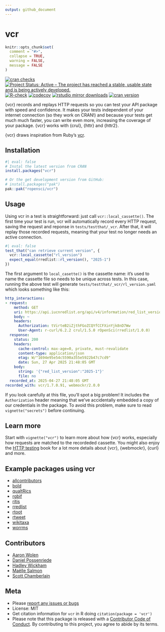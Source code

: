```yaml
---
output: github_document
---
```


vcr
===

```r
knitr::opts_chunk$set(
  comment = "#>",
  collapse = TRUE,
  warning = FALSE,
  message = FALSE
)
```

<!-- README.md is generated from README.Rmd. Please edit that file -->

[![cran checks](https://badges.cranchecks.info/worst/vcr.svg)](https://CRAN.R-project.org/package=vcr)
[![Project Status: Active – The project has reached a stable, usable state and is being actively developed.](https://www.repostatus.org/badges/latest/active.svg)](https://www.repostatus.org/#active)
[![R-check](https://github.com/ropensci/vcr/workflows/R-check/badge.svg)](https://github.com/ropensci/vcr/actions/)
[![codecov](https://codecov.io/gh/ropensci/vcr/branch/main/graph/badge.svg)](https://app.codecov.io/gh/ropensci/vcr)
[![rstudio mirror downloads](https://cranlogs.r-pkg.org/badges/vcr)](https://github.com/r-hub/cranlogs.app)
[![cran version](https://www.r-pkg.org/badges/version/vcr)](https://cran.r-project.org/package=vcr)


{vcr} records and replays HTTP requests so you can test your API package with speed and confidence. It makes your tests independent of your internet connection (so they work on CRAN!) and because your tests get much much faster, you can write even more, increasing the coverage of your package. {vcr} works with {crul}, {httr} and {httr2}.

{vcr} draws inspiration from Ruby's [vcr](https://github.com/vcr/vcr).

## Installation

```r
#| eval: false
# Instal the latest version from CRAN
install.packages("vcr")

# Or the get development version from GitHub:
# install.packages("pak")
pak::pak("ropensci/vcr")
```

## Usage

Using vcr in a test is straightforward: just call `vcr::local_cassette()`. The first time your test is run, vcr will automatically record every HTTP request, saving the request and reponse in `tests/testthat/_vcr`. After that, it will replay those recorded requests, meaning that your test no longer needs an active connection.

```r
#| eval: false
test_that("can retrieve current version", {
  vcr::local_cassette("rl_version")
  expect_equal(rredlist::rl_version(), "2025-1")
})
```

The first argument to `local_casette()` is the cassette name: it's used to name the cassette file so needs to be unique across tests. In this case, running the above test will generate `tests/testthat/_vcr/rl_version.yaml` which looks something like this:

```yaml
http_interactions:
- request:
    method: GET
    uri: https://api.iucnredlist.org/api/v4/information/red_list_version
    body: ~
    headers:
      Authorization: tVirteB2iZjthFGoZCQYfCCFXinYjk8nD7Ww
      User-Agent: r-curl/6.2.2 crul/1.5.0 rOpenSci(rredlist/1.0.0)
  response:
    status: 200
    headers:
      cache-control: max-age=0, private, must-revalidate
      content-type: application/json
      etag: W/"1694e95e54c5590a355e5922b47c7cd9"
      date: Sun, 27 Apr 2025 21:48:05 GMT
    body:
      string: '{"red_list_version":"2025-1"}'
      file: no
  recorded_at: 2025-04-27 21:48:05 GMT
recorded_with: vcr/1.7.0.91, webmockr/2.0.0
```

If you look carefully at this file, you'll spot a big problem! It includes the `Authorization` header meaning that we've accidentally embedded a copy of our credentials in the package. To avoid this problem, make sure to read `vignette("secrets")` before continuing.

## Learn more

Start with `vignette("vcr")` to learn more about how {vcr} works, especially how requests are matched to the recordeded cassette. You might also enjoy the [HTTP testing](https://books.ropensci.org/http-testing/) book for a lot more details about {vcr}, {webmockr}, {curl} and more.

## Example packages using vcr

* [allcontributors][]
* [bold][]
* [qualtRics][]
* [rgbif][]
* [ritis][]
* [rredlist][]
* [rtoot][]
* [rtweet][]
* [wikitaxa][]
* [worrms][]

## Contributors

* [Aaron Wolen](https://github.com/aaronwolen)
* [Daniel Possenriede](https://github.com/dpprdan)
* [Hadley Wickham](https://github.com/hadley)
* [Maëlle Salmon](https://github.com/maelle)
* [Scott Chamberlain](https://github.com/sckott)

## Meta

* Please [report any issues or bugs](https://github.com/ropensci/vcr/issues)
* License: MIT
* Get citation information for `vcr` in R doing `citation(package = 'vcr')`
* Please note that this package is released with a [Contributor Code of Conduct](https://ropensci.org/code-of-conduct/). By contributing to this project, you agree to abide by its terms.

[allcontributors]: https://github.com/ropensci/allcontributors
[bold]: https://github.com/ropensci/bold
[crul]: https://docs.ropensci.org/crul/
[qualtRics]: https://github.com/ropensci/qualtRics
[rgbif]: https://github.com/ropensci/rgbif
[ritis]: https://github.com/ropensci/ritis
[rredlist]: https://github.com/ropensci/rredlist
[rtoot]: https://github.com/gesistsa/rtoot
[rtweet]: https://github.com/ropensci-archive/rtweet
[webmockr]: https://docs.ropensci.org/webmockr/
[wikitaxa]: https://github.com/ropensci/wikitaxa
[worrms]: https://github.com/ropensci/worrms
